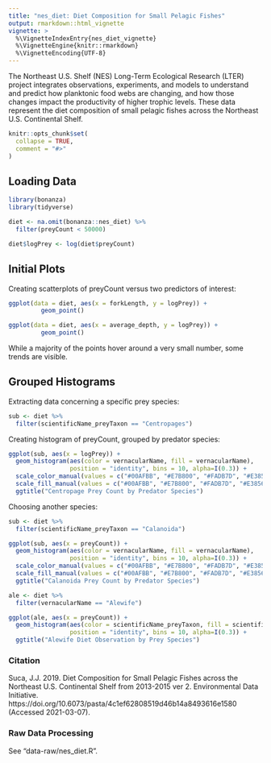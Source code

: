 ```yaml
---
title: "nes_diet: Diet Composition for Small Pelagic Fishes"
output: rmarkdown::html_vignette
vignette: >
  %\VignetteIndexEntry{nes_diet_vignette}
  %\VignetteEngine{knitr::rmarkdown}
  %\VignetteEncoding{UTF-8}
---
```


The Northeast U.S. Shelf (NES) Long-Term Ecological Research (LTER) project integrates observations, experiments, and models to understand and predict how planktonic food webs are changing, and how those changes impact the productivity of higher trophic levels. These data represent the diet composition of small pelagic fishes across the Northeast U.S. Continental Shelf.

```r
knitr::opts_chunk$set(
  collapse = TRUE,
  comment = "#>"
)
```

## Loading Data

```r
library(bonanza)
library(tidyverse)

diet <- na.omit(bonanza::nes_diet) %>%
  filter(preyCount < 50000)

diet$logPrey <- log(diet$preyCount)
```

## Initial Plots

Creating scatterplots of preyCount versus two predictors of interest:

```r

ggplot(data = diet, aes(x = forkLength, y = logPrey)) +
 		 geom_point()

ggplot(data = diet, aes(x = average_depth, y = logPrey)) +
 		 geom_point()
```

While a majority of the points hover around a very small number, some trends are visible.

## Grouped Histograms

Extracting data concerning a specific prey species:

```r

sub <- diet %>%
  filter(scientificName_preyTaxon == "Centropages")

```

Creating histogram of preyCount, grouped by predator species:

```r
ggplot(sub, aes(x = logPrey)) +
  geom_histogram(aes(color = vernacularName, fill = vernacularName),
                 position = "identity", bins = 10, alpha=I(0.3)) +
  scale_color_manual(values = c("#00AFBB", "#E7B800", "#FADB7D", "#E38566", "#F68FFF")) +
  scale_fill_manual(values = c("#00AFBB", "#E7B800", "#FADB7D", "#E38566", "#F68FFF")) +
  ggtitle("Centropage Prey Count by Predator Species")

```
Choosing another species:

```r

sub <- diet %>%
  filter(scientificName_preyTaxon == "Calanoida")

ggplot(sub, aes(x = preyCount)) +
  geom_histogram(aes(color = vernacularName, fill = vernacularName),
                 position = "identity", bins = 10, alpha=I(0.3)) +
  scale_color_manual(values = c("#00AFBB", "#E7B800", "#FADB7D", "#E38566", "#F68FFF")) +
  scale_fill_manual(values = c("#00AFBB", "#E7B800", "#FADB7D", "#E38566", "#F68FFF")) +
  ggtitle("Calanoida Prey Count by Predator Species")

```

```r

ale <- diet %>%
  filter(vernacularName == "Alewife")

ggplot(ale, aes(x = preyCount)) +
  geom_histogram(aes(color = scientificName_preyTaxon, fill = scientificName_preyTaxon),
                 position = "identity", bins = 10, alpha=I(0.3)) +
  ggtitle("Alewife Diet Observation by Prey Species")

```

### Citation

Suca, J.J. 2019. Diet Composition for Small Pelagic Fishes across the Northeast U.S. Continental Shelf from 2013-2015 ver 2. Environmental Data Initiative. https://doi.org/10.6073/pasta/4c1ef62808519d46b14a8493616e1580 (Accessed 2021-03-07).

### Raw Data Processing

See "data-raw/nes_diet.R".
